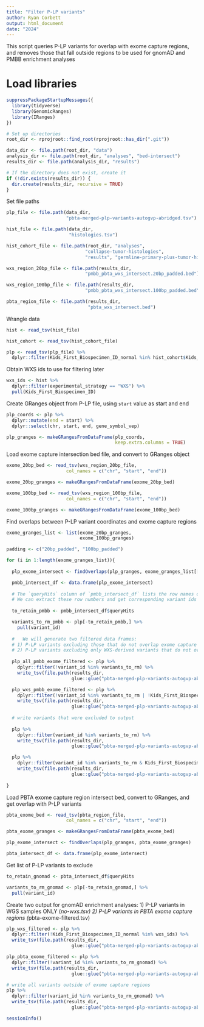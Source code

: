 ```yaml
---
title: "Filter P-LP variants"
author: Ryan Corbett
output: html_document
date: "2024"
---
```


This script queries P-LP variants for overlap with exome capture regions, and removes those that fall outside regions to be used for gnomAD and PMBB enrichment analyses


# Load libraries
```r
suppressPackageStartupMessages({
  library(tidyverse)
  library(GenomicRanges)
  library(IRanges)
})

# Set up directories
root_dir <- rprojroot::find_root(rprojroot::has_dir(".git"))

data_dir <- file.path(root_dir, "data")
analysis_dir <- file.path(root_dir, "analyses", "bed-intersect")
results_dir <- file.path(analysis_dir, "results")

# If the directory does not exist, create it
if (!dir.exists(results_dir)) {
  dir.create(results_dir, recursive = TRUE)
}
```

Set file paths

```r
plp_file <- file.path(data_dir, 
                      "pbta-merged-plp-variants-autogvp-abridged.tsv")

hist_file <- file.path(data_dir,
                       "histologies.tsv")

hist_cohort_file <- file.path(root_dir, "analyses",
                             "collapse-tumor-histologies",
                             "results", "germline-primary-plus-tumor-histologies-plot-groups-clin-meta.tsv")

wxs_region_20bp_file <- file.path(results_dir,
                             "pmbb_pbta_wxs_intersect.20bp_padded.bed")

wxs_region_100bp_file <- file.path(results_dir,
                             "pmbb_pbta_wxs_intersect.100bp_padded.bed")

pbta_region_file <- file.path(results_dir, 
                              "pbta_wxs_intersect.bed")
```

Wrangle data

```r
hist <- read_tsv(hist_file)

hist_cohort <- read_tsv(hist_cohort_file)

plp <- read_tsv(plp_file) %>%
  dplyr::filter(Kids_First_Biospecimen_ID_normal %in% hist_cohort$Kids_First_Biospecimen_ID_normal)
```

Obtain WXS ids to use for filtering later

```r
wxs_ids <- hist %>%
  dplyr::filter(experimental_strategy == "WXS") %>%
  pull(Kids_First_Biospecimen_ID)
```

Create GRanges object from P-LP file, using `start` value as start and end

```r
plp_coords <- plp %>%
  dplyr::mutate(end = start) %>%
  dplyr::select(chr, start, end, gene_symbol_vep)

plp_granges <- makeGRangesFromDataFrame(plp_coords,
                                        keep.extra.columns = TRUE)
```

Load exome capture intersection bed file, and convert to GRanges object

```r
exome_20bp_bed <- read_tsv(wxs_region_20bp_file,
                      col_names = c("chr", "start", "end"))

exome_20bp_granges <- makeGRangesFromDataFrame(exome_20bp_bed)

exome_100bp_bed <- read_tsv(wxs_region_100bp_file,
                      col_names = c("chr", "start", "end"))

exome_100bp_granges <- makeGRangesFromDataFrame(exome_100bp_bed)
```

Find overlaps between P-LP variant coordinates and exome capture regions

```r
exome_granges_list <- list(exome_20bp_granges, 
                           exome_100bp_granges)

padding <- c("20bp_padded", "100bp_padded")

for (i in 1:length(exome_granges_list)){
  
  plp_exome_intersect <- findOverlaps(plp_granges, exome_granges_list[[i]])

  pmbb_intersect_df <- data.frame(plp_exome_intersect)
  
  # The `queryHits` column of `pmbb_intersect_df` lists the row names of P-LP variants in `plp` that overlap with exome capture regions.
  # We can extract these row numbers and get corresponding variant ids to use for filtering
  
  to_retain_pmbb <- pmbb_intersect_df$queryHits

  variants_to_rm_pmbb <- plp[-to_retain_pmbb,] %>%
    pull(variant_id)
  
  #   We will generate two filtered data frames:
  # 1) P-LP variants excluding those that do not overlap exome capture regions (to use for PMBB enrichment analyses)
  # 2) P-LP variants excluding only WXS-derived variants that do not overlap exome capture regions (for gnomAD enrichment analyses)
  
  plp_all_pmbb_exome_filtered <- plp %>%
    dplyr::filter(!variant_id %in% variants_to_rm) %>%
    write_tsv(file.path(results_dir, 
                        glue::glue("pbta-merged-plp-variants-autogvp-abridged-all-exome-filtered-{padding[i]}.tsv")))

  plp_wxs_pmbb_exome_filtered <- plp %>%
    dplyr::filter(!variant_id %in% variants_to_rm | !Kids_First_Biospecimen_ID_normal %in% wxs_ids) %>%
    write_tsv(file.path(results_dir, 
                        glue::glue("pbta-merged-plp-variants-autogvp-abridged-wxs-exome-filtered-{padding[i]}.tsv")))
  
  # write variants that were excluded to output
  
  plp %>%
    dplyr::filter(variant_id %in% variants_to_rm) %>%
    write_tsv(file.path(results_dir, 
                        glue::glue("pbta-merged-plp-variants-autogvp-abridged-all-exome-excluded-{padding[i]}.tsv")))

  plp %>%
    dplyr::filter(variant_id %in% variants_to_rm & Kids_First_Biospecimen_ID_normal %in% wxs_ids) %>%
    write_tsv(file.path(results_dir, 
                        glue::glue("pbta-merged-plp-variants-autogvp-abridged-wxs-exome-excluded-{padding[i]}.tsv")))
  
}
```

Load PBTA exome capture region intersect bed, convert to GRanges, and get overlap with P-LP variants

```r
pbta_exome_bed <- read_tsv(pbta_region_file,
                      col_names = c("chr", "start", "end"))

pbta_exome_granges <- makeGRangesFromDataFrame(pbta_exome_bed)

plp_exome_intersect <- findOverlaps(plp_granges, pbta_exome_granges)

pbta_intersect_df <- data.frame(plp_exome_intersect)
```

Get list of P-LP variants to exclude

```r
to_retain_gnomad <- pbta_intersect_df$queryHits

variants_to_rm_gnomad <- plp[-to_retain_gnomad,] %>%
  pull(variant_id)
```

Create two output for gnomAD enrichment analyses:
1) P-LP variants in WGS samples ONLY (*no-wxs.tsv)
2) P-LP variants in PBTA exome capture regions (*pbta-exome-filtered.tsv)

```r
plp_wxs_filtered <- plp %>%
  dplyr::filter(!Kids_First_Biospecimen_ID_normal %in% wxs_ids) %>%
  write_tsv(file.path(results_dir, 
                        glue::glue("pbta-merged-plp-variants-autogvp-abridged-no-wxs.tsv")))

plp_pbta_exome_filtered <- plp %>%
  dplyr::filter(!variant_id %in% variants_to_rm_gnomad) %>%
  write_tsv(file.path(results_dir, 
                        glue::glue("pbta-merged-plp-variants-autogvp-abridged-pbta-exome-filtered.tsv")))

# write all variants outside of exome capture regions 
plp %>%
  dplyr::filter(variant_id %in% variants_to_rm_gnomad) %>%
  write_tsv(file.path(results_dir, 
                        glue::glue("pbta-merged-plp-variants-autogvp-abridged-pbta-exome-excluded.tsv")))
```


```r
sessionInfo()
```